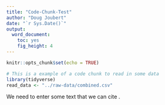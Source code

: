 ```yaml
---
title: "Code-Chunk-Test"
author: "Doug Joubert"
date: "`r Sys.Date()`"
output: 
  word_document: 
    toc: yes
    fig_height: 4
---
```


```r
knitr::opts_chunk$set(echo = TRUE)
```

```r
# This is a example of a code chunk to read in some data
library(tidyverse)
read_data <- "../raw-data/combined.csv"
```

We need to enter some text that we can cite .

